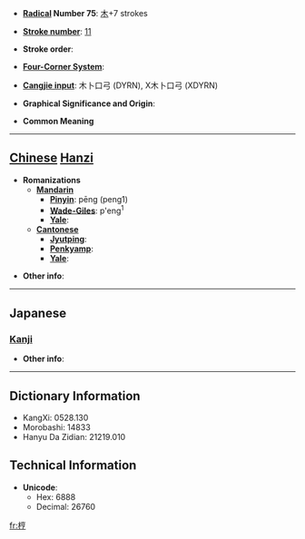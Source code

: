 * '''[[Wiktionary:Chinese radical index| Radical]] Number 75''': [[Wiktionary:Chinese radical index 木|木]]+7 strokes

* '''[[Wiktionary:Chinese total strokes index|Stroke number]]''': [[Wiktionary:Chinese total strokes index 11|11]]

* '''Stroke order''': 

* '''[[Wiktionary:Chinese four corner index|Four-Corner System]]''': 

* '''[[Wiktionary:Chinese Cangjie index|Cangjie input]]''': 木卜口弓 (DYRN), X木卜口弓 (XDYRN)

* '''Graphical Significance and Origin''': 

* '''Common Meaning'''

----

== [[Chinese]] [[Hanzi]] ==

* '''Romanizations'''
** '''[[Mandarin]]'''
*** '''[[Pinyin]]''': pēng (peng1)
*** '''[[Wade-Giles]]''': p'eng<sup>1</sup>
*** '''[[Yale]]''': 
** '''[[Cantonese]]'''
*** '''[[Jyutping]]''':
*** '''[[Penkyamp]]''': 
*** '''[[Yale]]''': 

* '''Other info''': 

----

==Japanese==
===[[Kanji]]===
{{kanji|on readings=[[ほう]] (hō), [[ひょう]] (hyō)|kun readings=[[きでつくつたおおゆみ]] (kidetsukutsutaooyumi)}}

* '''Other info''':  

----

== Dictionary Information ==

* KangXi: 0528.130
* Morobashi: 14833
* Hanyu Da Zidian: 21219.010

== Technical Information ==

* '''Unicode''':
** Hex: 6888
** Decimal: 26760

[[fr:梈]]